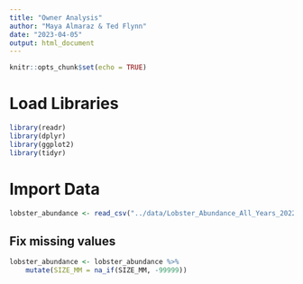 ```yaml
---
title: "Owner Analysis"
author: "Maya Almaraz & Ted Flynn"
date: "2023-04-05"
output: html_document
---
```


```r
knitr::opts_chunk$set(echo = TRUE)
```

# Load Libraries
```r
library(readr)
library(dplyr)
library(ggplot2)
library(tidyr)

```

# Import Data
```r
lobster_abundance <- read_csv("../data/Lobster_Abundance_All_Years_20220829.csv")
```
## Fix missing values
```r
lobster_abundance <- lobster_abundance %>% 
    mutate(SIZE_MM = na_if(SIZE_MM, -99999))
```

